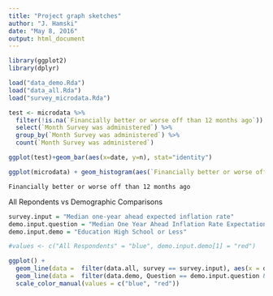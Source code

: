 ```yaml
---
title: "Project graph sketches"
author: "J. Hamski"
date: "May 8, 2016"
output: html_document
---
```


```r
library(ggplot2)
library(dplyr)
```

```r
load("data_demo.Rda")
load("data_all.Rda")
load("survey_microdata.Rda")
```




```r
test <- microdata %>%
  filter(!is.na(`Financially better or worse off than 12 months ago`)) %>%
  select(`Month Survey was administered`) %>%
  group_by(`Month Survey was administered`) %>%
  count(`Month Survey was administered`)
```

```r
ggplot(test)+geom_bar(aes(x=date, y=n), stat="identity")
```

```r
ggplot(microdata) + geom_histogram(aes(`Financially better or worse off than 12 months ago`), stat="count")
```




`Financially better or worse off than 12 months ago`




All Repondents vs Demographic Comparisons
```r
survey.input = "Median one-year ahead expected inflation rate"
demo.input.question = "Median One Year Ahead Inflation Rate Expectation"
demo.input.demo = "Education High School or Less"

#values <- c("All Respondents" = "blue", demo.input.demo[1] = "red")

ggplot() + 
  geom_line(data =  filter(data.all, survey == survey.input), aes(x = date, y = results, color = "All Respondents")) + 
  geom_line(data =  filter(data.demo, Question == demo.input.question & Demographic == demo.input.demo), aes(x = date, y = results, color = as.character(demo.input.demo))) + 
  scale_color_manual(values = c("blue", "red"))

```
